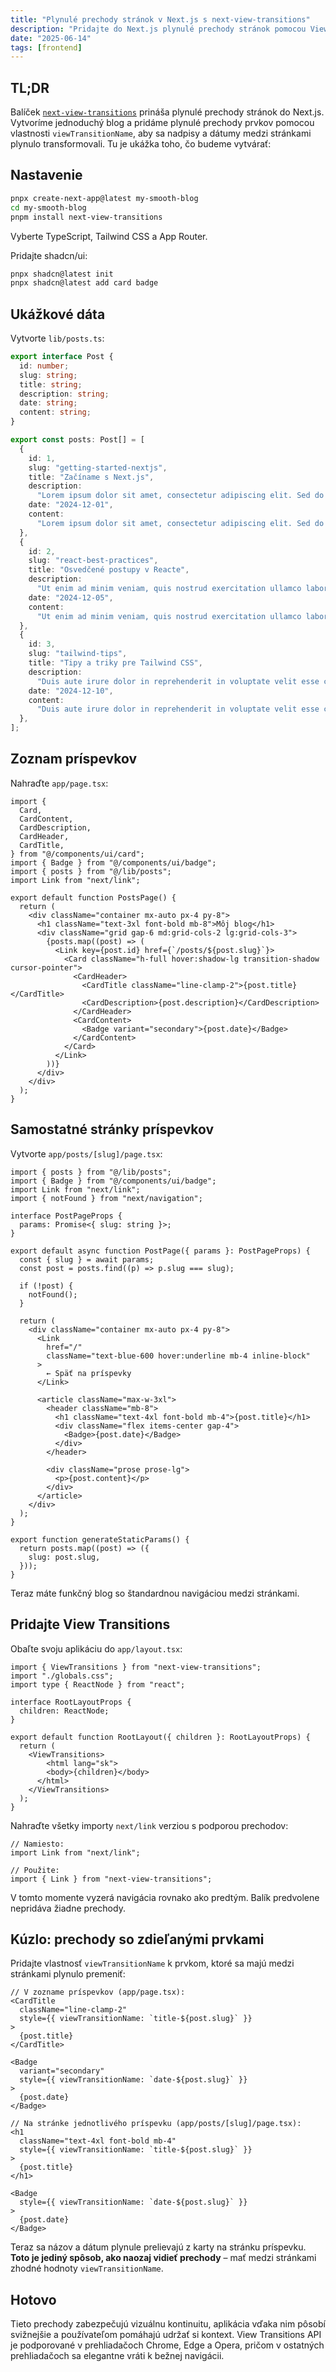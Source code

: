```yaml
---
title: "Plynulé prechody stránok v Next.js s next-view-transitions"
description: "Pridajte do Next.js plynulé prechody stránok pomocou View Transitions API."
date: "2025-06-14"
tags: [frontend]
---
```


## TL;DR

Balíček [`next-view-transitions`](https://github.com/shuding/next-view-transitions) prináša plynulé prechody stránok do Next.js. Vytvoríme jednoduchý blog a pridáme plynulé prechody prvkov pomocou vlastnosti `viewTransitionName`, aby sa nadpisy a dátumy medzi stránkami plynulo transformovali. Tu je ukážka toho, čo budeme vytvárať:

<Tweet id="1934092246921671158" />

## Nastavenie

```bash
pnpx create-next-app@latest my-smooth-blog
cd my-smooth-blog
pnpm install next-view-transitions
```

Vyberte TypeScript, Tailwind CSS a App Router.

Pridajte shadcn/ui:

```bash
pnpx shadcn@latest init
pnpx shadcn@latest add card badge
```


## Ukážkové dáta

Vytvorte `lib/posts.ts`:

```typescript
export interface Post {
  id: number;
  slug: string;
  title: string;
  description: string;
  date: string;
  content: string;
}

export const posts: Post[] = [
  {
    id: 1,
    slug: "getting-started-nextjs",
    title: "Začíname s Next.js",
    description:
      "Lorem ipsum dolor sit amet, consectetur adipiscing elit. Sed do eiusmod tempor incididunt ut labore.",
    date: "2024-12-01",
    content:
      "Lorem ipsum dolor sit amet, consectetur adipiscing elit. Sed do eiusmod tempor incididunt ut labore et dolore magna aliqua. Ut enim ad minim veniam, quis nostrud exercitation ullamco laboris.",
  },
  {
    id: 2,
    slug: "react-best-practices",
    title: "Osvedčené postupy v Reacte",
    description:
      "Ut enim ad minim veniam, quis nostrud exercitation ullamco laboris nisi ut aliquip ex ea commodo.",
    date: "2024-12-05",
    content:
      "Ut enim ad minim veniam, quis nostrud exercitation ullamco laboris nisi ut aliquip ex ea commodo consequat. Duis aute irure dolor in reprehenderit in voluptate velit esse cillum dolore.",
  },
  {
    id: 3,
    slug: "tailwind-tips",
    title: "Tipy a triky pre Tailwind CSS",
    description:
      "Duis aute irure dolor in reprehenderit in voluptate velit esse cillum dolore eu fugiat nulla pariatur.",
    date: "2024-12-10",
    content:
      "Duis aute irure dolor in reprehenderit in voluptate velit esse cillum dolore eu fugiat nulla pariatur. Excepteur sint occaecat cupidatat non proident, sunt in culpa qui officia deserunt.",
  },
];
```


## Zoznam príspevkov

Nahraďte `app/page.tsx`:

```tsx
import {
  Card,
  CardContent,
  CardDescription,
  CardHeader,
  CardTitle,
} from "@/components/ui/card";
import { Badge } from "@/components/ui/badge";
import { posts } from "@/lib/posts";
import Link from "next/link";

export default function PostsPage() {
  return (
    <div className="container mx-auto px-4 py-8">
      <h1 className="text-3xl font-bold mb-8">Môj blog</h1>
      <div className="grid gap-6 md:grid-cols-2 lg:grid-cols-3">
        {posts.map((post) => (
          <Link key={post.id} href={`/posts/${post.slug}`}>
            <Card className="h-full hover:shadow-lg transition-shadow cursor-pointer">
              <CardHeader>
                <CardTitle className="line-clamp-2">{post.title}</CardTitle>
                <CardDescription>{post.description}</CardDescription>
              </CardHeader>
              <CardContent>
                <Badge variant="secondary">{post.date}</Badge>
              </CardContent>
            </Card>
          </Link>
        ))}
      </div>
    </div>
  );
}
```


## Samostatné stránky príspevkov

Vytvorte `app/posts/[slug]/page.tsx`:

```tsx
import { posts } from "@/lib/posts";
import { Badge } from "@/components/ui/badge";
import Link from "next/link";
import { notFound } from "next/navigation";

interface PostPageProps {
  params: Promise<{ slug: string }>;
}

export default async function PostPage({ params }: PostPageProps) {
  const { slug } = await params;
  const post = posts.find((p) => p.slug === slug);

  if (!post) {
    notFound();
  }

  return (
    <div className="container mx-auto px-4 py-8">
      <Link
        href="/"
        className="text-blue-600 hover:underline mb-4 inline-block"
      >
        ← Späť na príspevky
      </Link>

      <article className="max-w-3xl">
        <header className="mb-8">
          <h1 className="text-4xl font-bold mb-4">{post.title}</h1>
          <div className="flex items-center gap-4">
            <Badge>{post.date}</Badge>
          </div>
        </header>

        <div className="prose prose-lg">
          <p>{post.content}</p>
        </div>
      </article>
    </div>
  );
}

export function generateStaticParams() {
  return posts.map((post) => ({
    slug: post.slug,
  }));
}
```

Teraz máte funkčný blog so štandardnou navigáciou medzi stránkami.


## Pridajte View Transitions

Obaľte svoju aplikáciu do `app/layout.tsx`:

```tsx
import { ViewTransitions } from "next-view-transitions";
import "./globals.css";
import type { ReactNode } from "react";

interface RootLayoutProps {
  children: ReactNode;
}

export default function RootLayout({ children }: RootLayoutProps) {
  return (
    <ViewTransitions>
        <html lang="sk">
        <body>{children}</body>
      </html>
    </ViewTransitions>
  );
}
```

Nahraďte všetky importy `next/link` verziou s podporou prechodov:

```tsx
// Namiesto:
import Link from "next/link";

// Použite:
import { Link } from "next-view-transitions";
```

V tomto momente vyzerá navigácia rovnako ako predtým. Balík predvolene nepridáva žiadne prechody.


## Kúzlo: prechody so zdieľanými prvkami

Pridajte vlastnosť `viewTransitionName` k prvkom, ktoré sa majú medzi stránkami plynulo premeniť:

```tsx
// V zozname príspevkov (app/page.tsx):
<CardTitle
  className="line-clamp-2"
  style={{ viewTransitionName: `title-${post.slug}` }}
>
  {post.title}
</CardTitle>

<Badge
  variant="secondary"
  style={{ viewTransitionName: `date-${post.slug}` }}
>
  {post.date}
</Badge>
```

```tsx
// Na stránke jednotlivého príspevku (app/posts/[slug]/page.tsx):
<h1
  className="text-4xl font-bold mb-4"
  style={{ viewTransitionName: `title-${post.slug}` }}
>
  {post.title}
</h1>

<Badge
  style={{ viewTransitionName: `date-${post.slug}` }}
>
  {post.date}
</Badge>
```

Teraz sa názov a dátum plynule prelievajú z karty na stránku príspevku. **Toto je jediný spôsob, ako naozaj vidieť prechody** – mať medzi stránkami zhodné hodnoty `viewTransitionName`.


## Hotovo

Tieto prechody zabezpečujú vizuálnu kontinuitu, aplikácia vďaka nim pôsobí svižnejšie a používateľom pomáhajú udržať si kontext. View Transitions API je podporované v prehliadačoch Chrome, Edge a Opera, pričom v ostatných prehliadačoch sa elegantne vráti k bežnej navigácii.